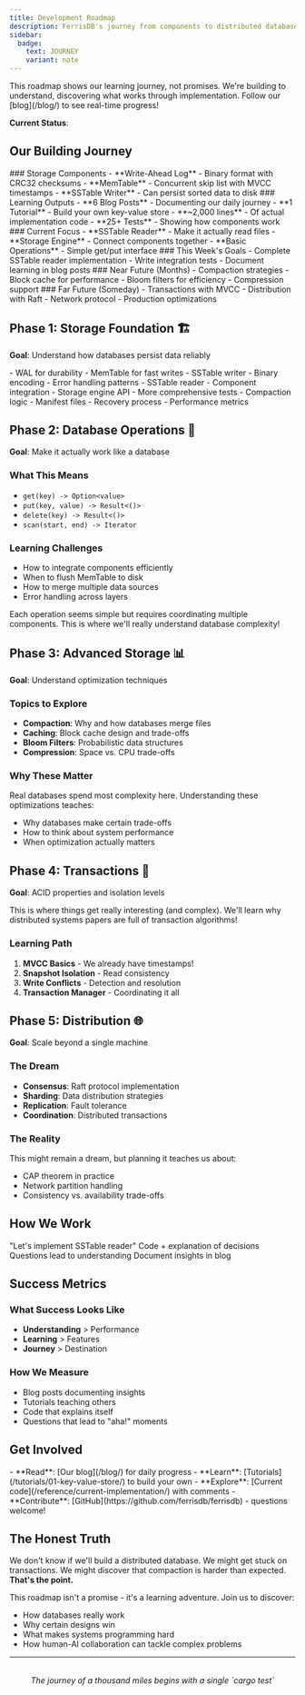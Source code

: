 ```yaml
---
title: Development Roadmap
description: FerrisDB's journey from components to distributed database
sidebar:
  badge:
    text: JOURNEY
    variant: note
---
```



<Aside type="tip" title="Journey Documentation">
  This roadmap shows our learning journey, not promises. We're building to understand, discovering
  what works through implementation. Follow our [blog](/blog/) to see real-time progress!
</Aside>

**Current Status**: <Stats />

## Our Building Journey

<Tabs>
  <TabItem label="✅ What We've Built">
    <Badge text="IMPLEMENTED" variant="success" />
    ### Storage Components - **Write-Ahead Log** - Binary format with CRC32 checksums - **MemTable**
    - Concurrent skip list with MVCC timestamps - **SSTable Writer** - Can persist sorted data to
    disk ### Learning Outputs - **6 Blog Posts** - Documenting our daily journey - **1 Tutorial** -
    Build your own key-value store - **~2,000 lines** - Of actual implementation code - **25+
    Tests** - Showing how components work
  </TabItem>

  <TabItem label="🚧 What We're Building">
    <Badge text="IN PROGRESS" variant="caution" />
    ### Current Focus - **SSTable Reader** - Make it actually read files - **Storage Engine** -
    Connect components together - **Basic Operations** - Simple get/put interface ### This Week's
    Goals - Complete SSTable reader implementation - Write integration tests - Document learning in
    blog posts
  </TabItem>

  <TabItem label="📋 What We Dream About">
    <Badge text="FUTURE EXPLORATION" variant="note" />
    ### Near Future (Months) - Compaction strategies - Block cache for performance - Bloom filters
    for efficiency - Compression support ### Far Future (Someday) - Transactions with MVCC -
    Distribution with Raft - Network protocol - Production optimizations
  </TabItem>
</Tabs>

## Phase 1: Storage Foundation 🏗️

**Goal**: Understand how databases persist data reliably

<CardGrid>
  <Card title="Completed ✅" icon="approve-check">
    - WAL for durability
    - MemTable for fast writes
    - SSTable writer
    - Binary encoding
    - Error handling patterns
  </Card>

<Card title="In Progress 🚧" icon="rocket">
  - SSTable reader - Component integration - Storage engine API - More comprehensive tests
</Card>

  <Card title="Next Up 📋" icon="document">
    - Compaction logic
    - Manifest files
    - Recovery process
    - Performance metrics
  </Card>
</CardGrid>

## Phase 2: Database Operations 🔧

**Goal**: Make it actually work like a database

### What This Means

- `get(key) -> Option<value>`
- `put(key, value) -> Result<()>`
- `delete(key) -> Result<()>`
- `scan(start, end) -> Iterator`

### Learning Challenges

- How to integrate components efficiently
- When to flush MemTable to disk
- How to merge multiple data sources
- Error handling across layers

<Aside type="note">
  Each operation seems simple but requires coordinating multiple components. This is where we'll
  really understand database complexity!
</Aside>

## Phase 3: Advanced Storage 📊

**Goal**: Understand optimization techniques

### Topics to Explore

- **Compaction**: Why and how databases merge files
- **Caching**: Block cache design and trade-offs
- **Bloom Filters**: Probabilistic data structures
- **Compression**: Space vs. CPU trade-offs

### Why These Matter

Real databases spend most complexity here. Understanding these optimizations teaches:

- Why databases make certain trade-offs
- How to think about system performance
- When optimization actually matters

## Phase 4: Transactions 🔄

**Goal**: ACID properties and isolation levels

<Aside type="caution">
  This is where things get really interesting (and complex). We'll learn why distributed systems
  papers are full of transaction algorithms!
</Aside>

### Learning Path

1. **MVCC Basics** - We already have timestamps!
2. **Snapshot Isolation** - Read consistency
3. **Write Conflicts** - Detection and resolution
4. **Transaction Manager** - Coordinating it all

## Phase 5: Distribution 🌐

**Goal**: Scale beyond a single machine

### The Dream

- **Consensus**: Raft protocol implementation
- **Sharding**: Data distribution strategies
- **Replication**: Fault tolerance
- **Coordination**: Distributed transactions

### The Reality

This might remain a dream, but planning it teaches us about:

- CAP theorem in practice
- Network partition handling
- Consistency vs. availability trade-offs

## How We Work

<CardGrid>
  <Card title="Human Assigns" icon="user">
    "Let's implement SSTable reader"
  </Card>

<Card title="AI Implements" icon="robot">
  Code + explanation of decisions
</Card>

<Card title="Human Reviews" icon="magnifier">
  Questions lead to understanding
</Card>

  <Card title="Both Learn" icon="puzzle">
    Document insights in blog
  </Card>
</CardGrid>

## Success Metrics

### What Success Looks Like

- **Understanding** > Performance
- **Learning** > Features
- **Journey** > Destination

### How We Measure

- Blog posts documenting insights
- Tutorials teaching others
- Code that explains itself
- Questions that lead to "aha!" moments

## Get Involved

<Card title="Follow the Journey" icon="telescope">
  - **Read**: [Our blog](/blog/) for daily progress - **Learn**:
  [Tutorials](/tutorials/01-key-value-store/) to build your own - **Explore**: [Current
  code](/reference/current-implementation/) with comments - **Contribute**:
  [GitHub](https://github.com/ferrisdb/ferrisdb) - questions welcome!
</Card>

## The Honest Truth

We don't know if we'll build a distributed database. We might get stuck on transactions. We might
discover that compaction is harder than expected. **That's the point.**

This roadmap isn't a promise - it's a learning adventure. Join us to discover:

- How databases really work
- Why certain designs win
- What makes systems programming hard
- How human-AI collaboration can tackle complex problems

---

<p style="text-align: center; margin-top: 2rem;">
  <em>The journey of a thousand miles begins with a single `cargo test`</em>
</p>
